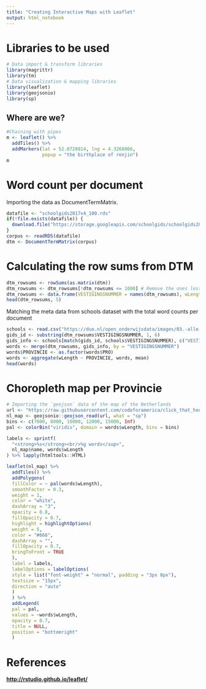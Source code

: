 ```yaml
---
title: "Creating Interactive Maps with Leaflet"
output: html_notebook
---
```


# Libraries to be used
```r
# Data import & transform libraries
library(magrittr)
library(tm)
# Data visualization & mapping libraries
library(leaflet)
library(geojsonio)
library(sp)
```

## Where are we?

```r
#Chaining with pipes
m <- leaflet() %>%
  addTiles() %>%
  addMarkers(lat = 52.0728814, lng = 4.3268866,
             popup = "the birthplace of renjin")
m
```

# Word count per document

Importing the data as DocumentTermMatrix.
```r
datafile <- "schoolgids2017v4_100.rds"
if(!file.exists(datafile)) {
  download.file("https://storage.googleapis.com/schoolgids/schoolgids2017v4/schoolgids2017v4_100.rds", datafile)
}
corpus <- readRDS(datafile)
dtm <- DocumentTermMatrix(corpus)
```

# Calculating the row sums from DTM

```r
dtm_rowsums <- rowSums(as.matrix(dtm))
dtm_rowsums <- dtm_rowsums[!dtm_rowsums <= 1000] # Remove the ones less than 1000 words
dtm_rowsums <- data.frame(VESTIGINGSNUMMER = names(dtm_rowsums), wLength = unname(dtm_rowsums))
head(dtm_rowsums, 5)
```

Matching the meta data from schools dataset with the total word counts per document
```r
schools <- read.csv("https://duo.nl/open_onderwijsdata/images/03.-alle-vestigingen-basisonderwijs.csv", sep=";", stringsAsFactors = FALSE)
gids_id <- substring(dtm_rowsums$VESTIGINGSNUMMER, 1, 6)
gids_info <- schools[match(gids_id, schools$VESTIGINGSNUMMER), c("VESTIGINGSNUMMER", "PROVINCIE")]
words <- merge(dtm_rowsums, gids_info, by = "VESTIGINGSNUMMER")
words$PROVINCIE <- as.factor(words$PRO)
words <- aggregate(wLength ~ PROVINCIE, words, mean)
head(words)
```

# Choropleth map per Provincie

```r
# Importing the `geojson` data of the map of the Netherlands
url <- "https://raw.githubusercontent.com/codeforamerica/click_that_hood/master/public/data/the-netherlands.geojson"
nl_map <- geojsonio::geojson_read(url, what = "sp")
bins <- c(7000, 8000, 10000, 12000, 15000, Inf)
pal <- colorBin("viridis", domain = words$wLength, bins = bins)

labels <- sprintf(
  "<strong>%s</strong><br/>%g words</sup>",
  nl_map$name, words$wLength
) %>% lapply(htmltools::HTML)

leaflet(nl_map) %>%
  addTiles() %>%
  addPolygons(
  fillColor = ~ pal(words$wLength),
  smoothFactor = 0.3,
  weight = 1,
  color = "white",
  dashArray = "3",
  opacity = 0.8,
  fillOpacity = 0.7,
  highlight = highlightOptions(
  weight = 5,
  color = "#666",
  dashArray = "",
  fillOpacity = 0.7,
  bringToFront = TRUE
  ),
  label = labels,
  labelOptions = labelOptions(
  style = list("font-weight" = "normal", padding = "3px 8px"),
  textsize = "15px",
  direction = "auto"
  )
  ) %>%
  addLegend(
  pal = pal,
  values = ~words$wLength,
  opacity = 0.7,
  title = NULL,
  position = "bottomright"
  )
```

# References

[**http://rstudio.github.io/leaflet/**](http://rstudio.github.io/leaflet/)